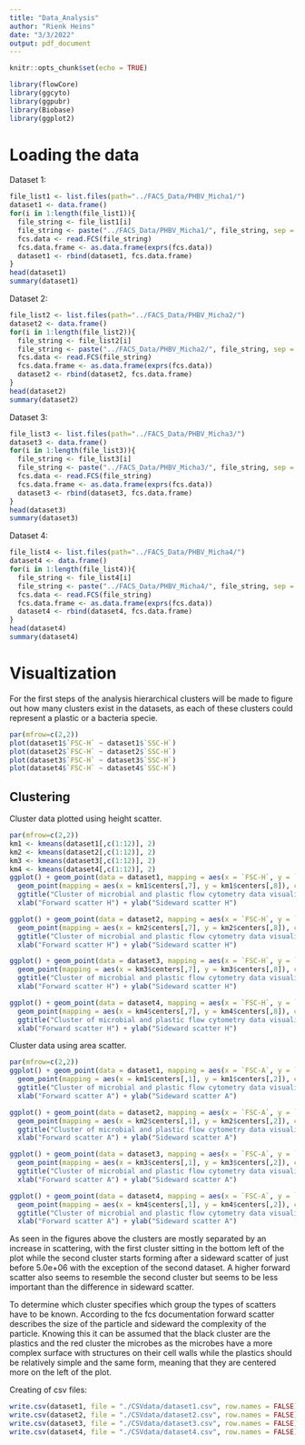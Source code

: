 ```yaml
---
title: "Data_Analysis"
author: "Rienk Heins"
date: "3/3/2022"
output: pdf_document
---
```


```r
knitr::opts_chunk$set(echo = TRUE)
```

```r
library(flowCore)
library(ggcyto)
library(ggpubr)
library(Biobase)
library(ggplot2)
```

# Loading the data

Dataset 1:

```r
file_list1 <- list.files(path="../FACS_Data/PHBV_Micha1/")
dataset1 <- data.frame()
for(i in 1:length(file_list1)){
  file_string <- file_list1[i]
  file_string <- paste("../FACS_Data/PHBV_Micha1/", file_string, sep = "")
  fcs.data <- read.FCS(file_string)
  fcs.data.frame <- as.data.frame(exprs(fcs.data)) 
  dataset1 <- rbind(dataset1, fcs.data.frame)
}
head(dataset1)
summary(dataset1)
```

Dataset 2:

```r
file_list2 <- list.files(path="../FACS_Data/PHBV_Micha2/")
dataset2 <- data.frame()
for(i in 1:length(file_list2)){
  file_string <- file_list2[i]
  file_string <- paste("../FACS_Data/PHBV_Micha2/", file_string, sep = "")
  fcs.data <- read.FCS(file_string)
  fcs.data.frame <- as.data.frame(exprs(fcs.data)) 
  dataset2 <- rbind(dataset2, fcs.data.frame)
}
head(dataset2)
summary(dataset2)
```

Dataset 3:

```r
file_list3 <- list.files(path="../FACS_Data/PHBV_Micha3/")
dataset3 <- data.frame()
for(i in 1:length(file_list3)){
  file_string <- file_list3[i]
  file_string <- paste("../FACS_Data/PHBV_Micha3/", file_string, sep = "")
  fcs.data <- read.FCS(file_string)
  fcs.data.frame <- as.data.frame(exprs(fcs.data)) 
  dataset3 <- rbind(dataset3, fcs.data.frame)
}
head(dataset3)
summary(dataset3)
```

Dataset 4:

```r
file_list4 <- list.files(path="../FACS_Data/PHBV_Micha4/")
dataset4 <- data.frame()
for(i in 1:length(file_list4)){
  file_string <- file_list4[i]
  file_string <- paste("../FACS_Data/PHBV_Micha4/", file_string, sep = "")
  fcs.data <- read.FCS(file_string)
  fcs.data.frame <- as.data.frame(exprs(fcs.data)) 
  dataset4 <- rbind(dataset4, fcs.data.frame)
}
head(dataset4)
summary(dataset4)
```

# Visualtization

For the first steps of the analysis hierarchical clusters will be made to figure out how many clusters exist in the datasets, as each of these clusters could represent a plastic or a bacteria specie. 

```r
par(mfrow=c(2,2))
plot(dataset1$`FSC-H` ~ dataset1$`SSC-H`)
plot(dataset2$`FSC-H` ~ dataset2$`SSC-H`)
plot(dataset3$`FSC-H` ~ dataset3$`SSC-H`)
plot(dataset4$`FSC-H` ~ dataset4$`SSC-H`)
```

## Clustering

Cluster data plotted using height scatter.

```r
par(mfrow=c(2,2))
km1 <- kmeans(dataset1[,c(1:12)], 2)
km2 <- kmeans(dataset2[,c(1:12)], 2)
km3 <- kmeans(dataset3[,c(1:12)], 2)
km4 <- kmeans(dataset4[,c(1:12)], 2)
ggplot() + geom_point(data = dataset1, mapping = aes(x = `FSC-H`, y = `SSC-H`, colour = km1$cluster)) +
  geom_point(mapping = aes(x = km1$centers[,7], y = km1$centers[,8]), color = "red", size = 4) +
  ggtitle("Cluster of microbial and plastic flow cytometry data visualized on foward vs sideward height scattering from dataset 1") +
  xlab("Forward scatter H") + ylab("Sideward scatter H")

ggplot() + geom_point(data = dataset2, mapping = aes(x = `FSC-H`, y = `SSC-H`, colour = km2$cluster)) +
  geom_point(mapping = aes(x = km2$centers[,7], y = km2$centers[,8]), color = "red", size = 4) +
  ggtitle("Cluster of microbial and plastic flow cytometry data visualized on foward vs sideward height scattering from dataset 2") +
  xlab("Forward scatter H") + ylab("Sideward scatter H")

ggplot() + geom_point(data = dataset3, mapping = aes(x = `FSC-H`, y = `SSC-H`, colour = km3$cluster)) +
  geom_point(mapping = aes(x = km3$centers[,7], y = km3$centers[,8]), color = "red", size = 4) +
  ggtitle("Cluster of microbial and plastic flow cytometry data visualized on foward vs sideward height scattering from dataset 3") +
  xlab("Forward scatter H") + ylab("Sideward scatter H")

ggplot() + geom_point(data = dataset4, mapping = aes(x = `FSC-H`, y = `SSC-H`, colour = km4$cluster)) +
  geom_point(mapping = aes(x = km4$centers[,7], y = km4$centers[,8]), color = "red", size = 4) +
  ggtitle("Cluster of microbial and plastic flow cytometry data visualized on foward vs sideward height scattering from dataset 4") +
  xlab("Forward scatter H") + ylab("Sideward scatter H")
```

Cluster data using area scatter.

```r
par(mfrow=c(2,2))
ggplot() + geom_point(data = dataset1, mapping = aes(x = `FSC-A`, y = `SSC-A`, colour = km1$cluster)) +
  geom_point(mapping = aes(x = km1$centers[,1], y = km1$centers[,2]), color = "red", size = 4) +
  ggtitle("Cluster of microbial and plastic flow cytometry data visualized on foward vs sideward area scattering from dataset 1") +
  xlab("Forward scatter A") + ylab("Sideward scatter A")

ggplot() + geom_point(data = dataset2, mapping = aes(x = `FSC-A`, y = `SSC-A`, colour = km2$cluster)) +
  geom_point(mapping = aes(x = km2$centers[,1], y = km2$centers[,2]), color = "red", size = 4) +
  ggtitle("Cluster of microbial and plastic flow cytometry data visualized on foward vs sideward area scattering from dataset 2") +
  xlab("Forward scatter A") + ylab("Sideward scatter A")

ggplot() + geom_point(data = dataset3, mapping = aes(x = `FSC-A`, y = `SSC-A`, colour = km3$cluster)) +
  geom_point(mapping = aes(x = km3$centers[,1], y = km3$centers[,2]), color = "red", size = 4) +
  ggtitle("Cluster of microbial and plastic flow cytometry data visualized on foward vs sideward area scattering from dataset 3") +
  xlab("Forward scatter A") + ylab("Sideward scatter A")

ggplot() + geom_point(data = dataset4, mapping = aes(x = `FSC-A`, y = `SSC-A`, colour = km4$cluster)) +
  geom_point(mapping = aes(x = km4$centers[,1], y = km4$centers[,2]), color = "red", size = 4) +
  ggtitle("Cluster of microbial and plastic flow cytometry data visualized on foward vs sideward area scattering from dataset 4") +
  xlab("Forward scatter A") + ylab("Sideward scatter A")
```

As seen in the figures above the clusters are mostly separated by an increase in scattering, with the first cluster sitting in the bottom left of the plot while the second cluster starts forming after a sideward scatter of just before 5.0e+06 with the exception of the second dataset. A higher forward scatter also seems to resemble the second cluster but seems to be less important than the difference in sideward scatter. 

To determine which cluster specifies which group the types of scatters have to be known. According to the fcs documentation forward scatter describes the size of the particle and sideward the complexity of the particle. Knowing this it can be assumed that the black cluster are the plastics and the red cluster the microbes as the microbes have a more complex surface with structures on their cell walls while the plastics should be relatively simple and the same form, meaning that they are centered more on the left of the plot.

Creating of csv files:

```r
write.csv(dataset1, file = "./CSVdata/dataset1.csv", row.names = FALSE)
write.csv(dataset2, file = "./CSVdata/dataset2.csv", row.names = FALSE)
write.csv(dataset3, file = "./CSVdata/dataset3.csv", row.names = FALSE)
write.csv(dataset4, file = "./CSVdata/dataset4.csv", row.names = FALSE)
```



